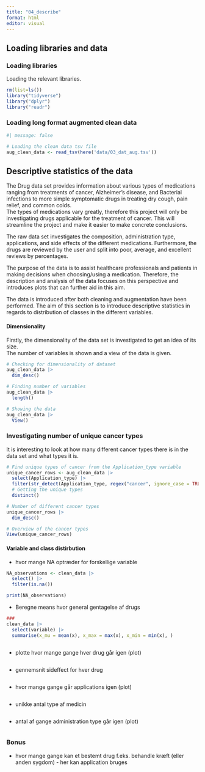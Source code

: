 ```yaml
---
title: "04_describe"
format: html
editor: visual
---
```


## Loading libraries and data

### Loading libraries

Loading the relevant libraries.

```r
rm(list=ls())
library("tidyverse")
library("dplyr")
library("readr")
```

### Loading long format augmented clean data

```r
#| message: false

# Loading the clean data tsv file 
aug_clean_data <- read_tsv(here('data/03_dat_aug.tsv'))
```

## Descriptive statistics of the data

The Drug data set provides information about various types of medications ranging from treatments of cancer, Alzheimer's disease, and Bacterial infections to more simple symptomatic drugs in treating dry cough, pain relief, and common colds.\
The types of medications vary greatly, therefore this project will only be investigating drugs applicable for the treatment of cancer. This will streamline the project and make it easier to make concrete conclusions.

The raw data set investigates the composition, administration type, applications, and side effects of the different medications. Furthermore, the drugs are reviewed by the user and split into poor, average, and excellent reviews by percentages.

The purpose of the data is to assist healthcare professionals and patients in making decisions when choosing/using a medication. Therefore, the description and analysis of the data focuses on this perspective and introduces plots that can further aid in this aim.

The data is introduced after both cleaning and augmentation have been performed. The aim of this section is to introduce descriptive statistics in regards to distribution of classes in the different variables.

#### Dimensionality

Firstly, the dimensionality of the data set is investigated to get an idea of its size.\
The number of variables is shown and a view of the data is given.

```r
# Checking for dimensionality of dataset 
aug_clean_data |> 
  dim_desc()

# Finding number of variables
aug_clean_data |> 
  length()

# Showing the data 
aug_clean_data |> 
  View()

```

### Investigating number of unique cancer types

It is interesting to look at how many different cancer types there is in the data set and what types it is.

```r
# Find unique types of cancer from the Application_type variable
unique_cancer_rows <- aug_clean_data |>
  select(Application_type) |>
  filter(str_detect(Application_type, regex("cancer", ignore_case = TRUE))) |>
  # Getting the unique types
  distinct() 

# Number of different cancer types
unique_cancer_rows |>
  dim_desc()

# Overview of the cancer types
View(unique_cancer_rows)

```

#### Variable and class distirbution

-   hvor mange NA optræder for forskellige variable

```r
NA_observations <- clean_data |> 
  select() |>
  filter(is.na())

print(NA_observations)
```

-   Beregne means hvor general gentagelse af drugs

```r
### 
clean_data |> 
  select(variable) |>
  summarise(x_mu = mean(x), x_max = max(x), x_min = min(x), )



```

-   plotte hvor mange gange hver drug går igen (plot)

```r



```

-   gennemsnit sideffect for hver drug

```r


```

-   hvor mange gange går applications igen (plot)

```r

```

-   unikke antal type af medicin

```r



```

-   antal af gange administration type går igen (plot)

```r

```

### Bonus

-   hvor mange gange kan et bestemt drug f.eks. behandle kræft (eller anden sygdom) - her kan application bruges

#### 
